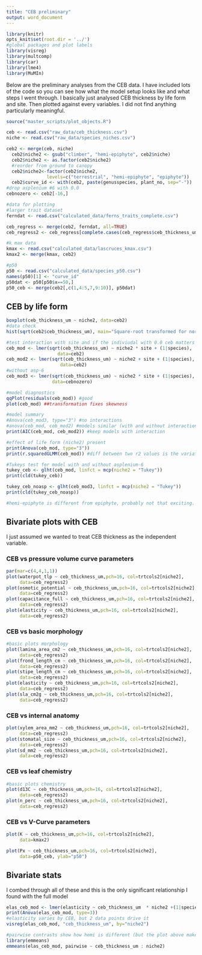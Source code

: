 ```yaml
---
title: "CEB preliminary"
output: word_document
---
```


```r
library(knitr)
opts_knit$set(root.dir = '../')
#global packages and plot labels
library(visreg)
library(multcomp)
library(car)
library(lme4)
library(MuMIn)

```

Below are the preliminary analyses from the CEB data.  I have included lots of the code so you can see how what the model setup looks like and what steps I went through. I basically just analysed CEB thickness by life form and site. Then plotted against every variables. I did not find anything particularly meaningful.

```r
source("master_scripts/plot_objects.R")

ceb <- read.csv("raw_data/ceb_thickness.csv")
niche <- read.csv("raw_data/species_niches.csv")

ceb2 <- merge(ceb, niche)
  ceb2$niche2 <- gsub("climber", "hemi-epiphyte", ceb2$niche)
  ceb2$niche2 <- as.factor(ceb2$niche2)
  #reorder from ground to canopy 
  ceb2$niche2<-factor(ceb2$niche2, 
               levels=c("terrestrial", "hemi-epiphyte", "epiphyte"))
  ceb2$curve_id <- with(ceb2, paste(genusspecies, plant_no, sep="-"))
#drop asplenium #6 with 0.0
cebnozero <- ceb2[-16,] 

#data for plotting
#larger trait dataset
ferndat <- read.csv("calculated_data/ferns_traits_complete.csv")

ceb_regress <- merge(ceb2, ferndat, all=TRUE)
ceb_regress2 <- ceb_regress[complete.cases(ceb_regress$ceb_thickness_um),]

#k max data
kmax <- read.csv("calculated_data/lascruces_kmax.csv")
kmax2 <- merge(kmax, ceb2)

#p50
p50 <- read.csv("calculated_data/species_p50.csv")
names(p50)[1] <- "curve_id"
p50dat <- p50[p50$x==50,]
p50_ceb <- merge(ceb2[,c(1,4:5,7,9:10)], p50dat)

```

## CEB by life form

```r
boxplot(ceb_thickness_um ~ niche2, data=ceb2) 
#data check
hist(sqrt(ceb2$ceb_thickness_um), main="Square-root transformed for normal distribution")

#test interaction with site and if the indiviudal with 0.0 ceb matters
ceb_mod <- lmer(sqrt(ceb_thickness_um) ~ niche2 * site + (1|species), 
                   data=ceb2)
ceb_mod2 <- lmer(sqrt(ceb_thickness_um) ~ niche2 + site + (1|species), 
                    data=ceb2)
#without asp-6
ceb_mod3 <- lmer(sqrt(ceb_thickness_um) ~ niche2 * site + (1|species), 
                 data=cebnozero)

#model diagnostics
qqPlot(residuals(ceb_mod)) #good
plot(ceb_mod) ##transformation fixes skewness

#model summary
#Anova(ceb_mod3, type="3") #no interactions
#anova(ceb_mod, ceb_mod2) #models similar (with and without interaction)
print(AIC(ceb_mod, ceb_mod2)) #keep models with interaction

#effect of life form (niche2) present
print(Anova(ceb_mod, type="3"))
print(r.squaredGLMM(ceb_mod)) #diff between two r2 values is the variation of CEB in species, so here quite a lot

#Tukeys test for model with and without asplenium-6
tukey_ceb <- glht(ceb_mod, linfct = mcp(niche2 = "Tukey"))
print(cld(tukey_ceb))

tukey_ceb_noasp <- glht(ceb_mod3, linfct = mcp(niche2 = "Tukey"))
print(cld(tukey_ceb_noasp))

#hemi-epiphyte is different from epiphyte, probably not that exciting. See box plot above. Aspelnium-6 doesnt change results
```

## Bivariate plots with CEB

I just assumed we wanted to treat CEB thickness as the independent variable.

### CEB vs pressure volume curve parameters
```r
par(mar=c(4,4,1,1))
plot(waterpot_tlp ~ ceb_thickness_um,pch=16, col=trtcols2[niche2],
     data=ceb_regress2)
plot(osmotic_potential ~ ceb_thickness_um,pch=16, col=trtcols2[niche2],
     data=ceb_regress2)
plot(capacitance_full ~ ceb_thickness_um,pch=16, col=trtcols2[niche2],
     data=ceb_regress2)
plot(elasticity ~ ceb_thickness_um,pch=16, col=trtcols2[niche2],
     data=ceb_regress2)
```

### CEB vs basic morphology
```r
#basic plots morphology
plot(lamina_area_cm2 ~ ceb_thickness_um,pch=16, col=trtcols2[niche2],
     data=ceb_regress2)
plot(frond_length_cm ~ ceb_thickness_um,pch=16, col=trtcols2[niche2],
     data=ceb_regress2)
plot(stipe_length_cm ~ ceb_thickness_um,pch=16, col=trtcols2[niche2],
     data=ceb_regress2)
plot(elasticity ~ ceb_thickness_um,pch=16, col=trtcols2[niche2],
     data=ceb_regress2)
plot(sla_cm2g ~ ceb_thickness_um,pch=16, col=trtcols2[niche2],
     data=ceb_regress2)
```

### CEB vs internal anatomy
```r
plot(xylem_area_mm2 ~ ceb_thickness_um,pch=16, col=trtcols2[niche2],
     data=ceb_regress2)
plot(stomatal_size ~ ceb_thickness_um,pch=16, col=trtcols2[niche2],
     data=ceb_regress2)
plot(sd_mm2 ~ ceb_thickness_um,pch=16, col=trtcols2[niche2],
     data=ceb_regress2)
```

### CEB vs leaf chemistry
```r
#basic plots chemistry
plot(d13C ~ ceb_thickness_um,pch=16, col=trtcols2[niche2],
     data=ceb_regress2)
plot(n_perc ~ ceb_thickness_um,pch=16, col=trtcols2[niche2],
     data=ceb_regress2)
```

### CEB vs V-Curve parameters
```r
plot(K ~ ceb_thickness_um,pch=16, col=trtcols2[niche2],
     data=kmax2)

plot(Px ~ ceb_thickness_um,pch=16, col=trtcols2[niche2],
     data=p50_ceb, ylab="p50")
```

## Bivariate stats
I combed through all of these and this is the only significant relationship I found with the full model

```r
elas_ceb_mod <- lmer(elasticity ~ ceb_thickness_um  * niche2 +(1|species), data=ceb_regress2)
print(Anova(elas_ceb_mod, type=3))
#elasticity varies by CEB, but 2 data points drive it
visreg(elas_ceb_mod, "ceb_thickness_um", by="niche2")

#pairwise contrasts show how hemi is different (but the plot above makes this spurious)
library(emmeans)
emmeans(elas_ceb_mod, pairwise ~ ceb_thickness_um : niche2)

```

